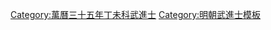{{Navbox
|name = 萬曆三十五年丁未科武會試金榜
|title = 萬曆三十五年（[[1607年]]）丁未科武會試金榜
|titlestyle = background-color:#FFD700;
|image =
|style = width:100%;text-align:center; 
|groupstyle = text-align:center; background-color:#FFD700;
|liststyle = text-align:center;
|state = {{{state<includeonly>|collapsed</includeonly>}}}
|group1 = 第一甲<br>共3名
|list1 = '''[[莊安世]]''' - '''[[毛柱元]]''' - □□□

|group2 = 名次不詳
|list2 = [[翟國儒]] - [[查國寧]] - [[吳江龍]] - [[王選 (明朝)|王　選]] - [[桂希呂]] - [[戴皇恩]] - [[錢中選 (武進士)|錢中選]] - [[張我英]] - [[董獻策]] - [[楊世清]]<br>[[劉廷藩]] - [[黃龍 (明朝)|黃　龍]] - [[蔡光宗]] - [[張邦憲]] - [[盧顯|盧　顯]] - [[陳抱忠]] - [[龔孚吉]] - [[張士啟]] - [[施德澤]] - [[劉三捷]]<br>[[劉璽 (武進士)|劉　璽]] - [[賈謨 (明朝)|賈　謨]] - [[姚大寧]] - [[胡學龍]] - [[王應將]] - [[蕭鴻昌]] - [[高鳴鳳]] - [[薛一鴻]] - [[章仁|章　仁]] - [[袁大寧]]<br>[[李俊 (萬曆武進士)|李　俊]] - [[王道濟]] - [[張一朋]] - [[董用威 (明朝)|董用威]] - [[施翰|施　翰]] - [[陳嘉訓 (武進士)|陳嘉訓]] - [[查官正]] - [[胡文烜]] - [[王泰耀]] - [[徐邦達 (明朝)|徐邦達]]<br>[[董平 (明朝)|董　平]] - [[閻可大]] - [[韋儆弦]] - [[李紹忠]] - [[武純文]]<span style="color: #FFFFFF;"> - －－－ - －－－ - －－－ - －－－ - －－－</span>

|belowstyle = text-align: center; background-color:#FFD700;
|below='''前一科：[[Template:萬曆三十二年甲辰科武會試金榜|萬曆三十二年甲辰科]]　'''·'''　後一科：[[Template:萬曆三十八年庚戌科武會試金榜|萬曆三十八年庚戌科]]'''<br>'''同科進士：[[Template:萬曆三十五年丁未科殿試金榜|萬曆三十五年丁未文科]]'''
}}
[[Category:萬曆三十五年丁未科武進士]]
<noinclude>
[[Category:萬曆三十五年丁未科武進士| ]]
[[Category:明朝武進士模板]]</noinclude>